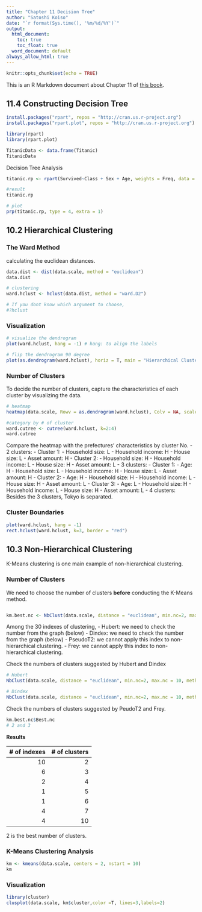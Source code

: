 ```yaml
---
title: "Chapter 11 Decision Tree"
author: "Satoshi Koiso"
date: "`r format(Sys.time(), '%m/%d/%Y')`"
output: 
  html_document:
    toc: true
    toc_float: true
  word_document: default
always_allow_html: true
---
```


```r
knitr::opts_chunk$set(echo = TRUE)
```

This is an R Markdown document about Chapter 11 of [this book](https://www.shoeisha.co.jp/book/detail/9784798143446).


## 11.4 Constructing Decision Tree

```r
install.packages("rpart", repos = "http://cran.us.r-project.org")
install.packages("rpart.plot", repos = "http://cran.us.r-project.org")

library(rpart)
library(rpart.plot)
```


```r
TitanicData <- data.frame(Titanic)
TitanicData
```

Decision Tree Analysis

```r
titanic.rp <- rpart(Survived~Class + Sex + Age, weights = Freq, data = TitanicData, control = rpart.control(minsplit = 1))

#result
titanic.rp

# plot
prp(titanic.rp, type = 4, extra = 1)
```

## 10.2 Hierarchical Clustering

### The Ward Method
calculating the euclidean distances.
```r
data.dist <- dist(data.scale, method = "euclidean")
data.dist

# clustering
ward.hclust <- hclust(data.dist, method = "ward.D2")

# If you dont know which argument to choose,
#?hclust
```

### Visualization

```r
# visualize the dendrogram
plot(ward.hclust, hang = -1) # hang: to align the labels

# flip the dendrogram 90 degree
plot(as.dendrogram(ward.hclust), horiz = T, main = "Hierarchical Clustering Dendrogram (Ward)")

```

### Number of Clusters

To decide the number of clusters, capture the characteristics of each cluster by visualizing the data.
```r
# heatmap
heatmap(data.scale, Rowv = as.dendrogram(ward.hclust), Colv = NA, scale = "none", main = "Heat Map for Hierarcical Clustering (Ward)")

#category by # of cluster
ward.cutree <- cutree(ward.hclust, k=2:4)
ward.cutree
```

Compare the heatmap with the prefectures' characteristics by cluster No.
- 2 clusters: 
  - Cluster 1: 
    - Household size: L
    - Household income: H
    - House size: L
    - Asset amount: H
  - Cluster 2: 
    - Household size: H
    - Household income: L
    - House size: H
    - Asset amount: L
- 3 clusters: 
  - Cluster 1: 
    - Age: H
    - Household size: L
    - Household income: H
    - House size: L
    - Asset amount: H
  - Cluster 2: 
    - Age: H
    - Household size: H
    - Household income: L
    - House size: H
    - Asset amount: L
  - Cluster 3: 
    - Age: L
    - Household size: H
    - Household income: L
    - House size: H
    - Asset amount: L
- 4 clusters: Besides the 3 clusters, Tokyo is separated. 


### Cluster Boundaries
```r
plot(ward.hclust, hang = -1)
rect.hclust(ward.hclust, k=3, border = "red")
```

## 10.3 Non-Hierarchical Clustering

K-Means clustering is one main example of non-hierarchical clustering.

### Number of Clusters

We need to choose the number of clusters **before** conducting the K-Means method.

```r
```

```r
km.best.nc <- NbClust(data.scale, distance = "euclidean", min.nc=2, max.nc = 10, method = "kmeans", index = "alllong")
```

Among the 30 indexes of clustering,
- Hubert: we need to check the number from the graph (below)
- Dindex: we need to check the number from the graph (below)
- PseudoT2: we cannot apply this index to non-hierarchical clustering.
- Frey: we cannot apply this index to non-hierarchical clustering.

Check the numbers of clusters suggested by Hubert and Dindex
```r
# Hubert
NbClust(data.scale, distance = "euclidean", min.nc=2, max.nc = 10, method = "kmeans", index = "hubert") # 6

# Dindex
NbClust(data.scale, distance = "euclidean", min.nc=2, max.nc = 10, method = "kmeans", index = "dindex") #2
```

Check the numbers of clusters suggested by PeudoT2 and Frey.
```r
km.best.nc$Best.nc
# 2 and 3
```

**Results**

| # of indexes | # of clusters |
|-------------:|--------------:|
|10 | 2 | 
| 6 | 3 | 
| 2 | 4 |
| 1 | 5 | 
| 1 | 6 |
| 4 | 7 | 
| 4 | 10 | 

2 is the best number of clusters.

### K-Means Clustering Analysis
```r
km <- kmeans(data.scale, centers = 2, nstart = 10)
km
```


### Visualization
```r
library(cluster)
clusplot(data.scale, km$cluster,color =T, lines=3,labels=2)

```
